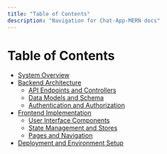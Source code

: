 ```yaml
---
title: "Table of Contents"
description: "Navigation for Chat-App-MERN docs"
---
```

# Table of Contents

<TOC />

  - [System Overview](./1_system-overview.mdx)
  - [Backend Architecture](./2_backend-architecture.mdx)
    - [API Endpoints and Controllers](./2.1_api-endpoints-and-controllers.mdx)
    - [Data Models and Schema](./2.2_data-models-and-schema.mdx)
    - [Authentication and Authorization](./2.3_authentication-and-authorization.mdx)
  - [Frontend Implementation](./3_frontend-implementation.mdx)
    - [User Interface Components](./3.1_user-interface-components.mdx)
    - [State Management and Stores](./3.2_state-management-and-stores.mdx)
    - [Pages and Navigation](./3.3_pages-and-navigation.mdx)
  - [Deployment and Environment Setup](./4_deployment-and-environment-setup.mdx)